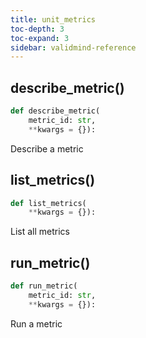 ```yaml
---
title: unit_metrics
toc-depth: 3
toc-expand: 3
sidebar: validmind-reference
---
```


## describe_metric[()]{.muted}

```python
def describe_metric(
    metric_id: str,
    **kwargs = {}):
```

Describe a metric

## list_metrics[()]{.muted}

```python
def list_metrics(
    **kwargs = {}):
```

List all metrics

## run_metric[()]{.muted}

```python
def run_metric(
    metric_id: str,
    **kwargs = {}):
```

Run a metric
